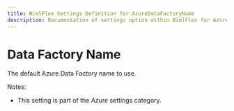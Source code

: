 ```yaml
---
title: BimlFlex Settings Definition for AzureDataFactoryName
description: Documentation of settings option within BimlFlex for AzureDataFactoryName
---
```

<head>
  <meta name="varigenceProduct" content="BimlFlex"></meta>
  <meta name="varigenceArticleType" content="Reference"></meta>
</head>

# Data Factory Name

The default Azure Data Factory name to use.

Notes:

* This setting is part of the *Azure* settings category.

